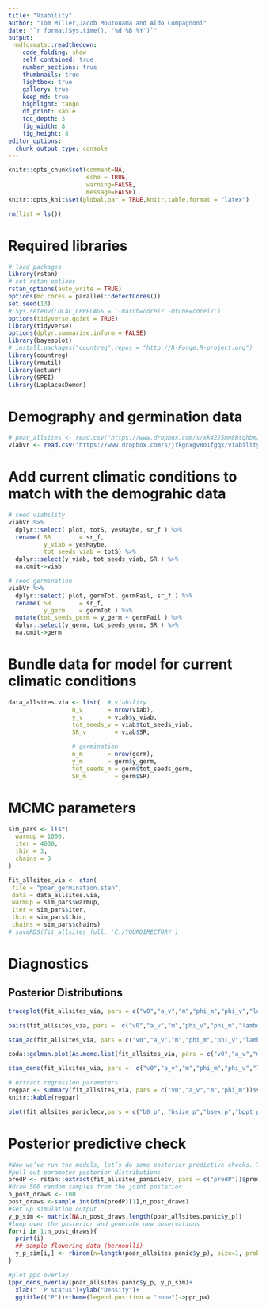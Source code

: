 ```yaml
---
title: "Viability"
author: "Tom Miller,Jacob Moutouama and Aldo Compagnoni"
date: "`r format(Sys.time(), '%d %B %Y')`"
output: 
 rmdformats::readthedown:
    code_folding: show
    self_contained: true
    number_sections: true
    thumbnails: true
    lightbox: true
    gallery: true
    keep_md: true
    highlight: tango
    df_print: kable 
    toc_depth: 3
    fig_width: 8
    fig_height: 8
editor_options: 
  chunk_output_type: console
---
```


```r
knitr::opts_chunk$set(comment=NA, 
                      echo = TRUE,
                      warning=FALSE, 
                      message=FALSE)
knitr::opts_knit$set(global.par = TRUE,knitr.table.format = "latex")
```

```r
rm(list = ls())

```

# Required libraries
```r
# load packages
library(rstan)
# set rstan options
rstan_options(auto_write = TRUE)
options(mc.cores = parallel::detectCores())
set.seed(13)
# Sys.setenv(LOCAL_CPPFLAGS = '-march=corei7 -mtune=corei7')
options(tidyverse.quiet = TRUE)
library(tidyverse)
options(dplyr.summarise.inform = FALSE)
library(bayesplot)
# install.packages("countreg",repos = "http://R-Forge.R-project.org")
library(countreg)
library(rmutil)
library(actuar)
library(SPEI)
library(LaplacesDemon)
```

# Demography and germination data  
```r
# poar_allsites <- read.csv("https://www.dropbox.com/s/xk4225mn8btqhbm/demography_allsites.csv?dl=1", stringsAsFactors = F)#common garden data
viabVr <- read.csv("https://www.dropbox.com/s/jfkgoxgv8o1fgqx/viability.csv?dl=1") #seed viability and germination
```

# Add current climatic conditions to match with the demograhic data
```r
# seed viability
viabVr %>% 
  dplyr::select( plot, totS, yesMaybe, sr_f ) %>% 
  rename( SR        = sr_f,
          y_viab = yesMaybe,
          tot_seeds_viab = totS) %>% 
  dplyr::select(y_viab, tot_seeds_viab, SR ) %>% 
  na.omit->viab

# seed germination
viabVr %>% 
  dplyr::select( plot, germTot, germFail, sr_f ) %>% 
  rename( SR        = sr_f,
          y_germ    = germTot ) %>% 
  mutate(tot_seeds_germ = y_germ + germFail ) %>% 
  dplyr::select(y_germ, tot_seeds_germ, SR ) %>% 
  na.omit->germ

```

# Bundle data for model for current climatic conditions
```r

data_allsites.via <- list(  # viability
                  n_v       = nrow(viab),
                  y_v       = viab$y_viab,
                  tot_seeds_v = viab$tot_seeds_viab,
                  SR_v        = viab$SR,
                  
                  # germination
                  n_m       = nrow(germ),
                  y_m       = germ$y_germ,
                  tot_seeds_m = germ$tot_seeds_germ,
                  SR_m        = germ$SR)
```

# MCMC parameters
```r
sim_pars <- list(
  warmup = 1000, 
  iter = 4000, 
  thin = 3, 
  chains = 3
)


```

```r
fit_allsites_via <- stan(
 file = "poar_germination.stan",
 data = data_allsites.via,
 warmup = sim_pars$warmup,
 iter = sim_pars$iter,
 thin = sim_pars$thin,
 chains = sim_pars$chains)
# saveRDS(fit_allsites_full, 'C:/YOURDIRECTORY')

```

# Diagnostics
## Posterior Distributions

```r
traceplot(fit_allsites_via, pars = c("v0","a_v","m","phi_m","phi_v","lambda_d"), inc_warmup = TRUE, nrow = 2) # The traceplot method is used to plot the time series of the posterior draws. If we include the warmup draws by setting inc_warmup=TRUE, the background color of the warmup area is different from the post-warmup phase

```



```r
pairs(fit_allsites_via, pars =  c("v0","a_v","m","phi_v","phi_m","lambda_d"), las = 2)# We can also make a graphical representation of (much of the) the same information using pairs. The “pairs”" plot can be used to get a sense of whether any sampling difficulties are occurring in the tails or near the mode. Here btempptt has an issue. The marginal distribution of each selected parameter is included as a histogram along the diagonal.Ideally, the below-diagonal intersection and the above-diagonal intersection of the same two variables should have distributions that are mirror images of each other. Any yellow points would indicate transitions where the maximum treedepth__ was hit, and red points indicate a divergent transition.

```


```r
stan_ac(fit_allsites_via, pars = c("v0","a_v","m","phi_m","phi_v","lambda_d"), lags = 15)# We can also evaluate the autocorrelation between samples for each parameter at different lags. Given the nature of Markov chains, there has to be some autocorrelation at the first lag, but we want to see a sharp drop off as the lags increase. Since we are performing this operation on multiple chains, these results are the average autocorrelation values from all four chains.

```

```r
coda::gelman.plot(As.mcmc.list(fit_allsites_via, pars = c("v0","a_v","m","phi_m","phi_v","lambda_d")), autoburnin = F) # What if we want a plot of the potential scale reduction factor R̂ at each iteration of the sampler? Unfortunately, rstan doesn’t include a builtin function to produce this plot. Fortunately, it does provide an incredibly easy way to convert a stanfit object to a coda object using the As.mcmc.list() function.
```

```r
stan_dens(fit_allsites_via, pars =  c("v0","a_v","m","phi_m","phi_v","lambda_d")) + geom_vline(xintercept = 0, linetype = 2)
```

```r
# extract regression parameters
regpar <- summary(fit_allsites_via, pars = c("v0","a_v","m","phi_m"))$summary
knitr::kable(regpar)
```


```r
plot(fit_allsites_paniclecv,pars = c("b0_p", "bsize_p","bsex_p","bppt_p","btemp_p","bcvppt_p","bcvtemp_p","bpptsex_p","btempsex_p","bcvpptsex_p","bcvtempsex_p","bppttempsex_p","bcvpptcvtempsex_p"))+ geom_vline(xintercept = 0, linetype = 2)
```



# Posterior predictive check


```r
#Now we’ve run the models, let’s do some posterior predictive checks. The idea of posterior predictive checks is to compare our observed data to replicated data from the model. If our model is a good fit, we should be able to use it to generate a dataset that resembles the observed data.
#pull out parameter posterior distributions
predP <- rstan::extract(fit_allsites_paniclecv, pars = c("predP"))$predP
#draw 500 random samples from the joint posterior
n_post_draws <- 100
post_draws <-sample.int(dim(predP)[1],n_post_draws)
#set up simulation output
y_p_sim <- matrix(NA,n_post_draws,length(poar_allsites.panic$y_p))
#loop over the posterior and generate new observations
for(i in 1:n_post_draws){
  print(i)
  ## sample flowering data (bernoulli)
  y_p_sim[i,] <- rbinom(n=length(poar_allsites.panic$y_p), size=1, prob = invlogit(predP[i,]))
}

```


```r
#plot ppc overlay
(ppc_dens_overlay(poar_allsites.panic$y_p, y_p_sim)+
  xlab("  P status")+ylab("Density")+
  ggtitle(("P"))+theme(legend.position = "none")->ppc_pa)
```

